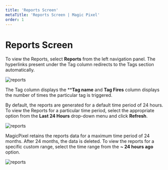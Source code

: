 ---
title: 'Reports Screen'
metaTitle: 'Reports Screen | Magic Pixel'
order: 1
---

# Reports Screen

To view the Reports, select **Reports** from the left navigation panel. The hyperlinks present under the Tag column redirects to the Tags section automatically.

![reports](/images/reportsimages/reports.png)

The Tag column displays the ****Tag name** and **Tag Fires** column displays the number of times the particular tag is triggered. 

By default, the reports are generated for a default time period of 24 hours. To view the Reports for a particular time period, select the appropriate option from the **Last 24 Hours** drop-down menu and click **Refresh**.

![reports](/images/reportsimages/timerange.png)

MagicPixel retains the reports data for a maximum time period of 24 months. After 24 months, the data is deleted. To view the reports for a specific custom range, select the time range from the **~ 24 hours ago** option.

![reports](/images/reportsimages/24hoursago.png)
